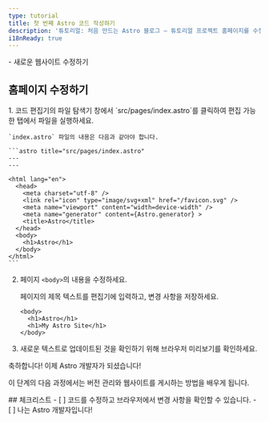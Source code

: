 ```yaml
---
type: tutorial
title: 첫 번째 Astro 코드 작성하기
description: '튜토리얼: 처음 만드는 Astro 블로그 — 튜토리얼 프로젝트 홈페이지를 수정해 보세요.'
i18nReady: true
---
```


<PreCheck>
  - 새로운 웹사이트 수정하기
</PreCheck>

## 홈페이지 수정하기

<Steps>
1. 코드 편집기의 파일 탐색기 창에서 `src/pages/index.astro`를 클릭하여 편집 가능한 탭에서 파일을 실행하세요.
    
    `index.astro` 파일의 내용은 다음과 같아야 합니다.

    ```astro title="src/pages/index.astro"
    ---
    ---

    <html lang="en">
      <head>
        <meta charset="utf-8" />
        <link rel="icon" type="image/svg+xml" href="/favicon.svg" />
        <meta name="viewport" content="width=device-width" />
        <meta name="generator" content={Astro.generator} >
        <title>Astro</title>
      </head>
      <body>
        <h1>Astro</h1>
      </body>
    </html>
    ```

2. 페이지 `<body>`의 내용을 수정하세요.
    
    페이지의 제목 텍스트를 편집기에 입력하고, 변경 사항을 저장하세요.

    ```astro title="src/pages/index.astro" del={2} ins={3}
    <body>
      <h1>Astro</h1>
      <h1>My Astro Site</h1>
    </body>
    ```

3. 새로운 텍스트로 업데이트된 것을 확인하기 위해 브라우저 미리보기를 확인하세요.
</Steps>

축하합니다! 이제 Astro 개발자가 되셨습니다!

이 단계의 다음 과정에서는 버전 관리와 웹사이트를 게시하는 방법을 배우게 됩니다.

<Box icon="check-list">
## 체크리스트

<Checklist>
- [ ] 코드를 수정하고 브라우저에서 변경 사항을 확인할 수 있습니다.
- [ ] 나는 Astro 개발자입니다!
</Checklist>
</Box>
